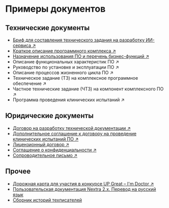 # Примеры документов

## Технические документы

- [Бриф для составления технического задания на разработку ИИ-сервиса ↗](https://drive.google.com/file/d/1idZMTY5lUy3o8lb6UETqW2O1Y5Z3PLtP/view?usp=share_link)
- [Краткое описание программного комплекса ↗](https://drive.google.com/file/d/1QUUQ2VPHa6-k32d0_-uDtktQr2EoSj7D/view?usp=share_link)
- [Назначение использования ПО и перечень бизнес-функций ↗](https://drive.google.com/file/d/1WHgUx9GbjbiXlflH3lMr9IcVBZUu9eqm/view?usp=share_link)
- Описание функциональных характеристик ПО ↗
- Руководство по установке и эксплуатации ПО ↗
- Описание процессов жизненного цикла ПО ↗
- Техническое задание (ТЗ) на комплексное программное обеспечение ↗
- Частное технические задание (ЧТЗ) на компонент комплексного ПО ↗
- Программа проведения клинических испытаний ↗

## Юридические документы

- [Договор на разработку технической документации ↗](https://drive.google.com/file/d/1mWDlv3rsMiPzGtQgjTyisWqu39tUjoz7/view?usp=share_link)
- [Дополнительное соглашение к договору на проведение клинических испытаний ПО ↗](https://drive.google.com/file/d/1LtgEzN39jF89N_RTLl_A7JTaNZVOH1X-/view?usp=share_link)  
- [Лицензионный договор ↗](https://drive.google.com/file/d/17T1_agwfsjth9y1BWagh5hPNK5QmwLdJ/view?usp=share_link)
- [Соглашение о конфиденциальности ↗](https://drive.google.com/file/d/1iD13v6h418dl907kpD50I7YqdQ_k42NR/view?usp=share_link)  
- [Сопроводительное письмо ↗](https://drive.google.com/file/d/1Xwc9n2IOcIFJMQ8yq5l-ru4iUblv0BV2/view?usp=share_link)

## Прочее

- [Дорожная карта для участия в конкурсе UP Great – I'm Doctor ↗](https://drive.google.com/file/d/19Qm8yT4XJtvUAgtOnHR0I-6SL2HrD2Wd/view?usp=share_link)
- [Пользовательская документация Nextra 2.х. Перевод на русский язык](../../knowledge-base/nextra/)
- [Сборник историй техписателей](../portfolio/projects/oformleniye-sbornika-istoriy-tekhpisateley.mdx)
